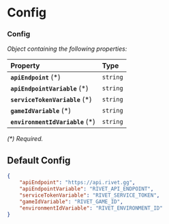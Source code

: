
# Config



### Config

_Object containing the following properties:_

| Property                         | Type     |
| :------------------------------- | :------- |
| **`apiEndpoint`** (\*)           | `string` |
| **`apiEndpointVariable`** (\*)   | `string` |
| **`serviceTokenVariable`** (\*)  | `string` |
| **`gameIdVariable`** (\*)        | `string` |
| **`environmentIdVariable`** (\*) | `string` |

_(\*) Required._


## Default Config

```json
{
    "apiEndpoint": "https://api.rivet.gg",
    "apiEndpointVariable": "RIVET_API_ENDPOINT",
    "serviceTokenVariable": "RIVET_SERVICE_TOKEN",
    "gameIdVariable": "RIVET_GAME_ID",
    "environmentIdVariable": "RIVET_ENVIRONMENT_ID"
}
```
